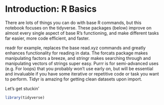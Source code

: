 # Introduction: R Basics

There are lots of things you can do with base R commands, but this notebook focuses on the tidyverse. These packages (below) improve on almost every single aspect of base R's functioning, and make different tasks far easier, more code efficient, and faster. 



readr for example, replaces the base read.xyz commands and greatly enhances functionality for reading in data.
The forcats package makes manipulating factors a breeze, and stringr makes searching through and manipulating vectors of strings super easy. Purrr is for semi-advanced uses (e.g. For loops) that you probably won't use early on, but will be essential and invaluable if you have some iterative or repetitive code or task you want to perform. Tidyr is amazing for getting clean datasets upon import.

Let's get stuckin'

```r
library(tidyverse)
```

